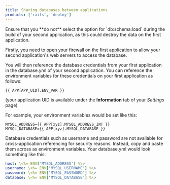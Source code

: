 ```yaml
---
title: Sharing databases between applications
products: ['rails', 'deploy']
---
```


<Callout type="warning" title="Do not run db:schema:load">
Ensure that you **do not** select the option for `db:schema:load` during the build of your second application, as this could destroy the data on the first application.
</Callout>

Firstly, you need to [open your firewall](/docs/security/firewall-rule) on the first application to allow your second application's web servers to access the database.

You will then reference the database credentials from your first application in the database.yml of your second application. You can reference the environment variables for these credentials on your first application as follows:

```shell
{{ APP[APP_UID].ENV_VAR }}
```
(your application UID is available under the **Information** tab of your *Settings* page)

For example, your environment variables would be set like this:

```shell
MYSQL_ADDRESS={{ APP[xyz].MYSQL_ADDRESS_INT }}
MYSQL_DATABASE={{ APP[xyz].MYSQL_DATABASE }}
```

Database credentials such as username and password are not available for cross-application referencing for security reasons. Instead, copy and paste them across as environment variables. Your database.yml would look something like this:

```yaml
host: \<%= ENV['MYSQL_ADDRESS'] %\>
username: \<%= ENV['MYSQL_USERNAME'] %\>
password: \<%= ENV['MYSQL_PASSWORD'] %\>
database: \<%= ENV['MYSQL_DATABASE'] %\>
```

